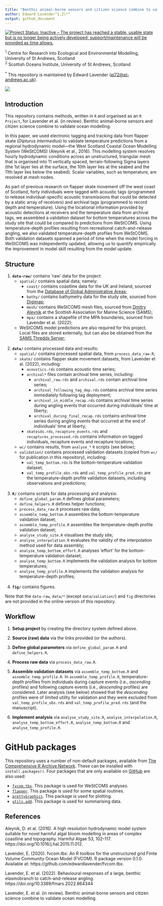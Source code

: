 ```yaml
---
title: "Benthic animal-borne sensors and citizen science combine to validate ocean modelling"
author: Edward Lavender^1,2\*^
output: github_document
---
```


[![Project Status: Inactive – The project has reached a stable, usable state but is no longer being actively developed; support/maintenance will be provided as time allows.](https://www.repostatus.org/badges/latest/inactive.svg)](https://www.repostatus.org/#inactive)

^1^  Centre for Research into Ecological and Environmental Modelling, University of St Andrews, Scotland  
^2^  Scottish Oceans Institute, University of St Andrews, Scotland  

^\*^ This repository is maintained by Edward Lavender (<el72@st-andrews.ac.uk>).

<img src="banner_img.png"/>

## Introduction

This repository contains methods, written in `R` and organised as an `R Project`, for Lavender et al. (in review). Benthic animal-borne sensors and citizen science combine to validate ocean modelling. 

In this paper, we used electronic tagging and tracking data from flapper skate (_Dipturus intermedius_) to validate temperature predictions from a regional hydrodynamic model---the West Scotland Coastal Ocean Modelling System (WeStCOMS) (Aleynik et al., 2016). This modelling system resolves hourly hydrodynamic conditions across an unstructured, triangular mesh that is organised into 11 vertically spaced, terrain-following Sigma layers (the 1st layer lies at the surface, the 10th layer lies at the seabed and the 11th layer lies below the seabed). Scalar variables, such as temperature, are resolved at mesh nodes. 

As part of previous research on flapper skate movement off the west coast of Scotland, forty individuals were tagged with acoustic tags (programmed to release individual-specific acoustic transmissions that could be detected by a static array of receivers) and archival tags (programmed to record depth and temperature). Using the locational information provided by acoustic detections at receivers and the temperature data from archival tags, we assembled a validation dataset for bottom temperatures across the study site that could be compared to predictions from WeStCOMS. Using temperature-depth profiles resulting from recreational catch-and-release angling, we also validated temperature-depth profiles from WeStCOMS. Both validation datasets spanned a period of time when the model forcing in WeStCOMS was independently updated, allowing us to quantify empirically the improvement in model skill resulting from the model update. 
 
## Structure

1.  **`data-raw/`** contains 'raw' data for the project:
      - `spatial/` contains spatial data; namely:
         - `coast/` contains coastline data for the UK and Ireland, sourced from the [Database of Global Administrative Areas](https://gadm.org); 
         - `bathy/` contains bathymetry data for the study site, sourced from [Digimap](https://digimap.edina.ac.uk); 
         - `mesh/` contains WeStCOMS mesh files, sourced from [Dmitry Aleynik](https://www.sams.ac.uk/people/researchers/aleynik-dr-dmitry/) at the Scottish Association for Marine Science (SAMS);
         - `mpa/` contains a shapefile of the MPA boundaries, sourced from Lavender et al. (2022);
      - WeStCOMS model predictions are also required for this project. Local files are stored externally, but can also be obtained from the [SAMS Thredds Server](https://www.sams.ac.uk/facilities/thredds/); <br/><br/>
      
2.  **`data/`** contains processed data and results:
      - `spatial/` contains processed spatial data, from `process_data_raw.R`;
      - `skate/` contains flapper skate movement datasets, from Lavender et al. (2022), including: 
         - `acoustics.rds` contains acoustic time series;
         - `archival*` files contain archival time series, including: 
            - `archival_raw.rds` and `archival.rds` contain archival time series;
            - `archival_following_tag_dep.rds` contains archival time series immediately following tag deployment;
            - `archival_in_middle_recap.rds` contains archival time series during angling events that occurred during individuals' time at liberty; 
            - `archival_during_final_recap.rds` contains archival time series during angling events that occurred at the end of individuals' time at liberty;  
         - `skateids.rds`, `recapture_events.rds` and `recaptures_processed.rds` contains information on tagged individuals, recapture events and recapture locations;
      - `wc/` contains results, from `analyse_*` `R` scripts (see below); 
      - `validation/` contains processed validation datasets (copied from `wc/` for publication in this repository), including:
        * `val_temp_bottom.rds` is the bottom-temperature validation dataset; 
        * `val_temp_profile_obs.rds` and `val_temp_profile_pred.rds` are the temperature-depth profile validation datasets, including observations and predictions; <br/><br/>

3.  **`R/`** contains scripts for data processing and analysis:
      - `define_global_param.R` defines global parameters;
      - `define_helpers.R` defines helper functions;
      - `process_data_raw.R` processes raw data;
      - `assemble_temp_bottom.R` assembles the bottom-temperature validation dataset;
      - `assemble_temp_profile.R` assembles the temperature-depth profile validation dataset;
      - `analyse_study_site.R` visualises the study site;
      - `analyse_interpolation.R` evaluates the validity of the interpolation method used for data assembly;
      - `analyse_temp_bottom_effort.R` analyses 'effort' for the bottom-temperature validation dataset;
      - `analyse_temp_bottom.R` implements the validation analysis for bottom temperatures;
      - `analyse_temp_profile.R` implements the validation analysis for temperature-depth profiles; <br/><br/>
      
4.  **`fig/`** contains figures.

Note that the `data-raw`, `data/*` (except `data/valiation/`) and `fig` directories are not provided in the online version of this repository.

## Workflow

1. **Setup project** by creating the directory system defined above. 

2. **Source (raw) data** via the links provided (or the authors).

3. **Define global parameters** via `define_global_param.R` and `define_helpers.R`.

4. **Process raw data** via `process_data_raw.R`. 

5. **Assemble validation datasets** via `assemble_temp_bottom.R` and `assemble_temp_profile.R`. In `assemble_temp_profile.R`, temperature-depth profiles from individuals during capture events (i.e., _ascending_ profiles) and following capture events (i.e., _descending_ profiles) are considered. Later analysis (see below) showed that the _descending_ profiles were of limited utility for validation and they were excluded from `val_temp_profile_obs.rds` and `val_temp_profile_pred.rds` (and the manuscript). 

6. **Implement analysis** via `analyse_study_site.R`, `analyse_interpolation.R`, `analyse_temp_bottom_effort.R`, `analyse_temp_bottom.R` and `analyse_temp_profile.R`.

# GitHub packages

This repository uses a number of non-default packages, available from [The Comprehensive R Archive Network](https://cran.r-project.org). These can be installed with `install.packages()`. Four packages that are only available on [GitHub](https://github.com/) are also used:

   - [`fvcom.tbx`](https://github.com/edwardlavender/fvcom.tbx). This package is used for WeStCOMS analyses. 
   - [`flapper`](https://github.com/edwardlavender/flapper). This package is used for some spatial routines.
   - [`prettyGraphics`](https://github.com/edwardlavender/prettyGraphics). This package is used for plotting. 
   - [`utils.add`](https://github.com/edwardlavender/utils.add). This package is used for summarising data. 

## References

Aleynik, D. et al. (2016). A high resolution hydrodynamic model system suitable for novel harmful algal bloom modelling in areas of complex coastline and topography. Harmful Algae 53, 102–117. https://doi.org/10.1016/j.hal.2015.11.012.

Lavender, E. (2020). fvcom.tbx: An R toolbox for the unstructured grid Finite Volume Community Ocean Model (FVCOM). R package version 0.1.0. Available at: https://github.com/edwardlavender/fvcom.tbx.

Lavender, E. et al. (2022). Behavioural responses of a large, benthic elasmobranch to catch-and-release angling. https://doi.org/10.3389/fmars.2022.864344

Lavender, E. et al. (in review). Benthic animal-borne sensors and citizen science combine to validate ocean modelling. 
